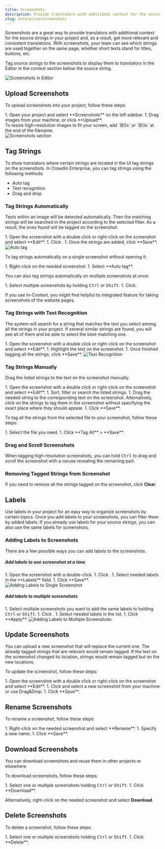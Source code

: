 ```yaml
---
title: Screenshots
description: Provide translators with additional context for the source strings
slug: enterprise/screenshots
---
```



Screenshots are a great way to provide translators with additional context for the source strings in your project and, as a result, get more relevant and consistent translations. With screenshots, your team can see which strings are used together on the same page, whether short texts stand for titles, buttons, etc.

Tag source strings to the screenshots to display them to translators in the Editor in the context section below the source string.

<Image src={screenshotsInEditor} alt="Screenshots in Editor" />

## Upload Screenshots

To upload screenshots into your project, follow these steps:

<Steps>
  1. Open your project and select **Screenshots** on the left sidebar.
  1. Drag images from your machine, or click **Upload**.
</Steps>

<Aside type="tip">
  To resize high-resolution images to fit your screen, add `@2x` or `@3x` at the end of the filename.
</Aside>

<Image src={screenshotsListInProjectSettings} alt="Screenshots section" />

## Tag Strings

To show translators where certain strings are located in the UI tag strings on the screenshots. In Crowdin Enterprise, you can tag strings using the following methods:

* Auto tag
* Text recognition
* Drag and drop

### Tag Strings Automatically

Texts within an image will be detected automatically. Then the matching strings will be searched in the project according to the selected filter. As a result, the ones found will be tagged on the screenshot.

<Steps>
  1. Open the screenshot with a double click or right-click on the screenshot and select **Edit**.
  1. Click <Icon name="mdi:magic-staff" class="inline-icon" />.
  1. Once the strings are added, click **Save**.
</Steps>

<Image src={screenshotsAutoTag} alt="Auto tag" />

To tag strings automatically on a single screenshot without opening it:

<Steps>
  1. Right-click on the needed screenshot.
  1. Select **Auto tag**.
</Steps>

You can also tag strings automatically on multiple screenshots at once:

<Steps>
  1. Select multiple screenshots by holding <KBD>Ctrl</KBD> or <KBD>Shift</KBD>.
  1. Click <Icon name="mdi:magic-staff" class="inline-icon" />.
</Steps>

If you use In-Context, you might find helpful its integrated feature for taking screenshots of the website pages.

<LinkCard
  title="Adding Screenshots via In-Context"
  description="In-Context Localization is a feature that allows you to preview your website or application in Crowdin and translate strings directly in the context."
  href="/developer/in-context-localization/#adding-screenshots-via-in-context"
/>

### Tag Strings with Text Recognition

The system will search for a string that matches the text you select among all the strings in your project. If several similar strings are found, you will see all of them and be able to select the best-matching one.

<Steps>
  1. Open the screenshot with a double click or right-click on the screenshot and select **Edit**.
  1. Highlight the text on the screenshot.
  1. Once finished tagging all the strings, click **Save**.
</Steps>

<img src={screenshotsTextRecognition.src} alt="Text Recognition" />

### Tag Strings Manually

Drag the listed strings to the text on the screenshot manually.

<Steps>
  1. Open the screenshot with a double click or right-click on the screenshot and select **Edit**.
  1. Sort, filter or search the listed strings.
  1. Drag the needed string to the corresponding text on the screenshot.
  Alternatively, click on the strings to tag them in the screenshot without specifying the exact place where they should appear.
  1. Click **Save**.
</Steps>

To tag all the strings from the selected file to your screenshot, follow these steps:

<Steps>
  1. Select the file you need.
  1. Click **Tag All** > **Save**.
</Steps>

### Drag and Scroll Screenshots

When tagging high-resolution screenshots, you can hold <KBD>Ctrl</KBD> to drag and scroll the screenshot with a mouse revealing the remaining part.

### Removing Tagged Strings from Screenshot

If you need to remove all the strings tagged on the screenshot, click **Clear**.

## Labels

Use labels in your project for an easy way to organize screenshots by certain topics. Once you add labels to your screenshots, you can filter them by added labels. If you already use labels for your source strings, you can also use the same labels for screenshots.

<LinkCard
  title="Managing Project Labels"
  description="Learn how to make your Crowdin Enterprise project labels."
  href="/enterprise/project-settings/labels/"
/>

### Adding Labels to Screenshots

There are a few possible ways you can add labels to the screenshots.

##### Add labels to one screenshot at a time

<Steps>
  1. Open the screenshot with a double-click.
  1. Click <Icon name="mdi:label" class="inline-icon" />.
  1. Select needed labels in the **Labels** field.
  1. Click **Save**.
</Steps>

<Image src={addingLabelsToSingleScreenshot} alt="Adding Labels to Single Screenshot" />

##### Add labels to multiple screenshots

<Steps>
  1. Select multiple screenshots you want to add the same labels to holding <KBD>Ctrl</KBD> or <KBD>Shift</KBD>.
  1. Click <Icon name="mdi:label" class="inline-icon" />.
  1. Select needed labels in the list.
  1. Click **Apply**.
</Steps>

<Image src={addingLabelsToMultipleScreenshots} alt="Adding Labels to Multiple Screenshots" />

## Update Screenshots

You can upload a new screenshot that will replace the current one. The already tagged strings that are relevant would remain tagged. If the text on the screenshot changed its location, strings would remain tagged but on the new locations.

To update the screenshot, follow these steps:

<Steps>
  1. Open the screenshot with a double click or right-click on the screenshot and select **Edit**.
  1. Click <Icon name="mdi:cloud-upload" class="inline-icon" /> and select a new screenshot from your machine or use Drag&Drop.
  1. Click **Save**.
</Steps>

## Rename Screenshots

To rename a screenshot, follow these steps:

<Steps>
  1. Right-click on the needed screenshot and select **Rename**.
  1. Specify a new name.
  1. Click **Save**.
</Steps>

## Download Screenshots

You can download screenshots and reuse them in other projects or elsewhere.

To download screenshots, follow these steps:

<Steps>
  1. Select one or multiple screenshots holding <KBD>Ctrl</KBD> or <KBD>Shift</KBD>.
  1. Click **Download**.
</Steps>

Alternatively, right-click on the needed screenshot and select **Download**.

## Delete Screenshots

To delete a screenshot, follow these steps:

<Steps>
  1. Select one or multiple screenshots holding <KBD>Ctrl</KBD> or <KBD>Shift</KBD>.
  1. Click **Delete**.
</Steps>
